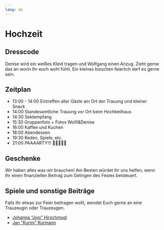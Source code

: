 ```yaml
---
lang: de
---
```


# Hochzeit

## Dresscode

Denise wird ein weißes Kleid tragen und Wolfgang einen Anzug. Zieht gerne das an worin Ihr euch wohl fühlt. Ein kleines bisschen feierlich darf es gerne sein. 

## Zeitplan

- 13:00 - 14:00 Eintreffen aller Gäste am Ort der Trauung und kleiner Snack
- 14:00 Standesamtliche Trauung vor Ort beim Hochkeilhaus
- 14:30 Sektempfang
- 15:30 Gruppenfoto + Fotos Wolfi&Denise
- 16:00 Kaffee und Kuchen
- 18:00 Abendessen
- 19:30 Reden, Spiele, etc.
- 21:00 PAAAARTY!!! 🎉🥳🕺🏼🪩

## Geschenke

Wir haben alles was wir brauchen! Am Besten würdet ihr uns helfen, wenn Ihr einen finanziellen Beitrag zum Gelingen des Festes beisteuert.

## Spiele und sonstige Beiträge

Falls Ihr etwas zur Feier beitragen wollt, wendet Euch gerne an eine Trauzeugin oder Trauzeugen.

- [Johanna "Jojo" Hirschmugl](mailto:johanna.hirschmugl@gmx.net)
- [Jan "Kurmi" Kurmann](mailto:jan.kurmann@gmail.com)
    
